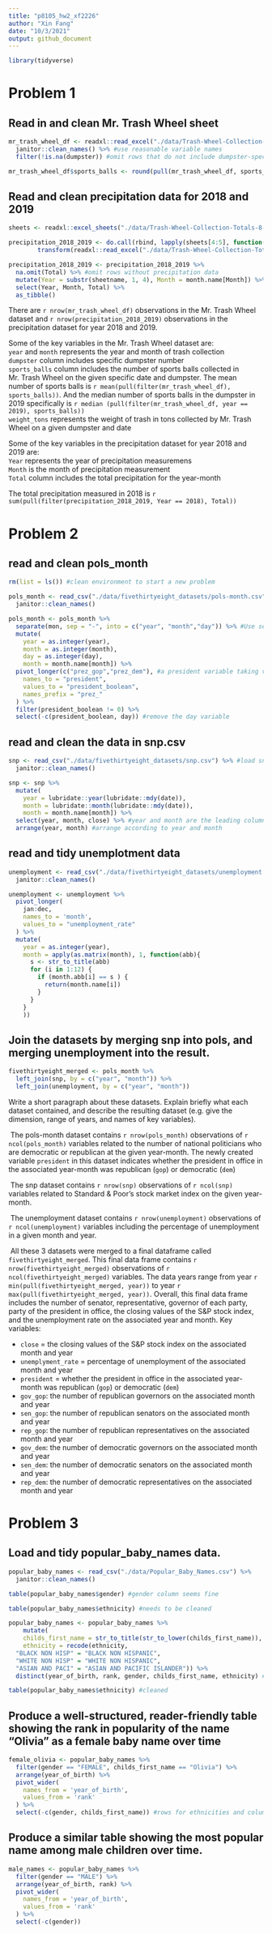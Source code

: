 ```yaml
---
title: "p8105_hw2_xf2226"
author: "Xin Fang"
date: "10/3/2021"
output: github_document
---
```


```r
library(tidyverse)
```

# Problem 1 

## Read in and clean Mr. Trash Wheel sheet
```r
mr_trash_wheel_df <- readxl::read_excel("./data/Trash-Wheel-Collection-Totals-8-6-19.xlsx", sheet = 1, range = cellranger::cell_cols("A:N"), skip = 1) %>% # specified the sheet in the Excel file, using sheet = 1; omited non-data entries, using range = cellranger::cell_cols("A:N") and skip = 1
  janitor::clean_names() %>% #use reasonable variable names
  filter(!is.na(dumpster)) #omit rows that do not include dumpster-specific data

mr_trash_wheel_df$sports_balls <- round(pull(mr_trash_wheel_df, sports_balls), 0) #round the number of sports balls to the nearest integer
```

## Read and clean precipitation data for 2018 and 2019

```r
sheets <- readxl::excel_sheets("./data/Trash-Wheel-Collection-Totals-8-6-19.xlsx") #read in sheets

precipitation_2018_2019 <- do.call(rbind, lapply(sheets[4:5], function(X) 
        transform(readxl::read_excel("./data/Trash-Wheel-Collection-Totals-8-6-19.xlsx", sheet = X, skip = 1), sheetname = X))) #rbind the two seperate sheets and add a column containing the sheetnames

precipitation_2018_2019 <- precipitation_2018_2019 %>% 
  na.omit(Total) %>% #omit rows without precipitation data
  mutate(Year = substr(sheetname, 1, 4), Month = month.name[Month]) %>%  #add a variable for year and convert month to a character variable
  select(Year, Month, Total) %>% 
  as_tibble()
```

There are `r nrow(mr_trash_wheel_df)` observations in the Mr. Trash Wheel dataset and `r nrow(precipitation_2018_2019)` observations in the precipitation dataset for year 2018 and 2019. 

Some of the key variables in the Mr. Trash Wheel dataset are: \
`year`  and `month` represents the year and month of trash collection\
`dumpster` column includes specific dumpster number \
`sports_balls` column includes the number of sports balls collected in Mr. Trash Wheel on the given specific date and dumpster. The mean number of sports balls is `r mean(pull(filter(mr_trash_wheel_df), sports_balls))`. And the median number of sports balls in the dumpster in 2019 specifically is `r median (pull(filter(mr_trash_wheel_df, year == 2019), sports_balls))`\
`weight_tons` represents the weight of trash in tons collected by Mr. Trash Wheel on a given dumpster and date \

Some of the key variables in the precipitation dataset for year 2018 and 2019 are:\
`Year` represents the year of precipitation measuremens\
`Month` is the month of precipitation measurement\
`Total` column includes the total precipitation for the year-month\

The total precipitation measured in 2018 is `r sum(pull(filter(precipitation_2018_2019, Year == 2018), Total))` 

\newpage
# Problem 2 
## read and clean pols_month
```r
rm(list = ls()) #clean environment to start a new problem

pols_month <- read_csv("./data/fivethirtyeight_datasets/pols-month.csv") %>% #load pols_month dataset
  janitor::clean_names() 

pols_month <- pols_month %>%
  separate(mon, sep = "-", into = c("year", "month","day")) %>% #Use separate() to break up the variable mon into integer variables year, month, and day
  mutate(
    year = as.integer(year), 
    month = as.integer(month), 
    day = as.integer(day),
    month = month.name[month]) %>% 
  pivot_longer(c("prez_gop","prez_dem"), #a president variable taking values gop and dem
    names_to = "president",
    values_to = "president_boolean",
    names_prefix = "prez_"
  ) %>% 
  filter(president_boolean != 0) %>% 
  select(-c(president_boolean, day)) #remove the day variable
```

## read and clean the data in snp.csv
```r
snp <- read_csv("./data/fivethirtyeight_datasets/snp.csv") %>% #load snp dataset
  janitor::clean_names() 

snp <- snp %>%
  mutate(
    year = lubridate::year(lubridate::mdy(date)), 
    month = lubridate::month(lubridate::mdy(date)), 
    month = month.name[month]) %>% 
  select(year, month, close) %>% #year and month are the leading columns
  arrange(year, month) #arrange according to year and month
```

## read and tidy unemplotment data
```r
unemployment <- read_csv("./data/fivethirtyeight_datasets/unemployment.csv") %>% 
  janitor::clean_names() 

unemployment <- unemployment %>% 
  pivot_longer(
    jan:dec, 
    names_to = 'month', 
    values_to = "unemployment_rate"
  ) %>% 
  mutate(
    year = as.integer(year),
    month = apply(as.matrix(month), 1, function(abb){
      s <- str_to_title(abb)
      for (i in 1:12) {
        if (month.abb[i] == s ) {
          return(month.name[i])
        }
      }
    }
    ))

```

## Join the datasets by merging snp into pols, and merging unemployment into the result.
```r
fivethirtyeight_merged <- pols_month %>% 
  left_join(snp, by = c("year", "month")) %>% 
  left_join(unemployment, by = c("year", "month"))
```
Write a short paragraph about these datasets. Explain briefly what each dataset contained, and describe the resulting dataset (e.g. give the dimension, range of years, and names of key variables).

\ The pols-month dataset contains `r nrow(pols_month)` observations of `r ncol(pols_month)` variables related to the number of national politicians who are democratic or republican at the given year-month. The newly created variable `president` in this dataset indicates whether the president in office in the associated year-month was republican (`gop`) or democratic (`dem`)

\ The snp dataset contains `r nrow(snp)` observations of `r ncol(snp)` variables related to Standard & Poor’s stock market index on the given year-month.

\ The unemployment dataset contains `r nrow(unemployment)` observations of `r ncol(unemployment)` variables including the percentage of unemployment in a given month and year.

\ All these 3 datasets were merged to a final dataframe called `fivethirtyeight_merged`. This final data frame contains `r nrow(fivethirtyeight_merged)` observations of `r ncol(fivethirtyeight_merged)` variables. The data years range from year `r min(pull(fivethirtyeight_merged, year))` to year `r max(pull(fivethirtyeight_merged, year))`. Overall, this final data frame includes the number of senator, representative, governor of each party, party of the president in office, the closing values of the S&P stock index, and the unemployment rate on the associated year and month. Key variables: 

* `close` = the closing values of the S&P stock index on the associated month and year
* `unemplyment_rate` = percentage of unemployment of the associated month and year
* `president` = whether the president in office in the associated year-month was republican (`gop`) or democratic (`dem`)
* `gov_gop`: the number of republican governors on the associated month and year
* `sen_gop`: the number of republican senators on the associated month and year
* `rep_gop`: the number of republican representatives on the associated month and year
* `gov_dem`: the number of democratic governors on the associated month and year
* `sen_dem`: the number of democratic senators on the associated month and year
* `rep_dem`: the number of democratic representatives on the associated month and year

# Problem 3
## Load and tidy popular_baby_names data.
```r
popular_baby_names <- read_csv("./data/Popular_Baby_Names.csv") %>% 
  janitor::clean_names() 

table(popular_baby_names$gender) #gender column seems fine

table(popular_baby_names$ethnicity) #needs to be cleaned 

popular_baby_names <- popular_baby_names %>%
    mutate(
    childs_first_name = str_to_title(str_to_lower(childs_first_name)),
    ethnicity = recode(ethnicity,
  "BLACK NON HISP" = "BLACK NON HISPANIC", 
  "WHITE NON HISP" = "WHITE NON HISPANIC", 
  "ASIAN AND PACI" = "ASIAN AND PACIFIC ISLANDER")) %>%
  distinct(year_of_birth, rank, gender, childs_first_name, ethnicity) #ensures that each row is unique

table(popular_baby_names$ethnicity) #cleaned
```

## Produce a well-structured, reader-friendly table showing the rank in popularity of the name “Olivia” as a female baby name over time
```r
female_olivia <- popular_baby_names %>%
  filter(gender == "FEMALE", childs_first_name == "Olivia") %>% 
  arrange(year_of_birth) %>% 
  pivot_wider(
    names_from = 'year_of_birth', 
    values_from = 'rank'
  ) %>% 
  select(-c(gender, childs_first_name)) #rows for ethnicities and columns for year
```

##  Produce a similar table showing the most popular name among male children over time.
```r
male_names <- popular_baby_names %>%
  filter(gender == "MALE") %>% 
  arrange(year_of_birth, rank) %>% 
  pivot_wider(
    names_from = 'year_of_birth', 
    values_from = 'rank'
  ) %>% 
  select(-c(gender))
```



